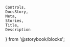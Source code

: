     Controls,
    DocsStory,
    Meta,
    Stories,
    Title,
    Description
} from '@storybook/blocks';

<Meta of={tableColumnStories} />

<Title of={tableColumnStories} />
<Description of={tableColumnStories} />

## Adding columns

<Description of={tableColumnStories.addingColumns} />
<DocsStory of={tableColumnStories.addingColumns} expanded={false} />
<Controls of={tableColumnStories.addingColumns} />

## Setting header content

<Description of={tableColumnStories.headerContent} />
<DocsStory of={tableColumnStories.headerContent} expanded={false} />
<Controls of={tableColumnStories.headerContent} />

## Configuring common attributes

<Description of={tableColumnStories.commonAttributes} />
<DocsStory of={tableColumnStories.commonAttributes} expanded={false} />
<Controls of={tableColumnStories.commonAttributes} />

## Sorting

<Description of={tableColumnStories.sorting} />
<DocsStory of={tableColumnStories.sorting} expanded={false} />
<Controls of={tableColumnStories.sorting} />

## Grouping

<Description of={tableColumnStories.grouping} />
<DocsStory of={tableColumnStories.grouping} expanded={false} />
<Controls of={tableColumnStories.grouping} />

## Column Width

<Description of={tableColumnStories.width} />
<DocsStory of={tableColumnStories.width} expanded={false} />
<Controls of={tableColumnStories.width} />
